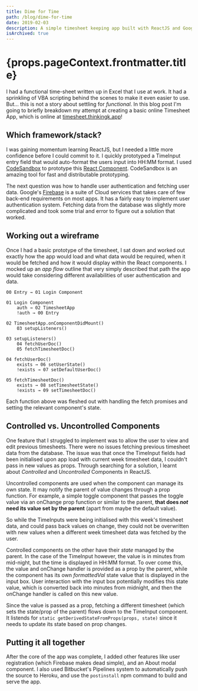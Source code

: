 ```yaml
---
title: Dime for Time
path: /blog/dime-for-time
date: 2019-02-03
description: A simple timesheet keeping app built with ReactJS and Google Firebase in the back-end.
isArchived: true
---
```



<Page>

<h1>{props.pageContext.frontmatter.title}</h1>

I had a functional time-sheet written up in Excel that I use at work. It had a sprinkling of VBA scripting behind the scenes to make it even easier to use. But... this is not a story about settling for _functional_. In this blog post I'm going to briefly breakdown my attempt at creating a basic online Timesheet App, which is online at [timesheet.thinkingk.app](https://timesheet.thinkingk.app)!

## Which framework/stack?

I was gaining momentum learning ReactJS, but I needed a little more confidence before I could commit to it. I quickly prototyped a TimeInput entry field that would auto-format the users input into HH:MM format. I used [CodeSandbox](https://codesandbox.io) to prototype this [React Component](https://codesandbox.io/embed/k86yn204o). CodeSandbox is an amazing tool for fast and distributable prototyping.

The next question was how to handle user authentication and fetching user data. Google's [Firebase](https://firebase.google.com/) is a suite of Cloud services that takes care of few back-end requirements on most apps. It has a fairly easy to implement user authentication system. Fetching data from the database was slightly more complicated and took some trial and error to figure out a solution that worked.

## Working out a wireframe

Once I had a basic prototype of the timesheet, I sat down and worked out exactly how the app would load and what data would be required, when it would be fetched and how it would display within the React components. I mocked up an _app flow_ outline that very simply described that path the app would take considering different availabilities of user authentication and data.

```
00 Entry → 01 Login Component

01 Login Component
    auth → 02 TimesheetApp
    !auth → 00 Entry

02 TimesheetApp.onComponentDidMount()
    03 setupListeners()

03 setupListeners()
    04 fetchUserDoc()
    05 fetchTimesheetDoc()

04 fetchUserDoc()
    exists → 06 setUserState()
    !exists → 07 setDefaultUserDoc()

05 fetchTimesheetDoc()
    exists → 08 setTimesheetState()
    !exists → 09 setTimesheetDoc()
```

Each function above was fleshed out with handling the fetch promises and setting the relevant component's state.

## Controlled vs. Uncontrolled Components

One feature that I struggled to implement was to allow the user to view and edit previous timesheets. There were no issues fetching previous timesheet data from the database. The issue was that once the TimeInput fields had been initialised upon app load with current week timesheet data, I couldn't pass in new values as props. Through searching for a solution, I learnt about _Controlled_ and _Uncontrolled_ Components in ReactJS.

Uncontrolled components are used when the component can manage its own state. It may notify the parent of value changes through a prop function. For example, a simple toggle component that passes the toggle value via an onChange prop function or similar to the parent, **that does _not_ need its value set by the parent** (apart from maybe the default value).

So while the TimeInputs were being initialised with this week's timesheet data, and could pass back values on change, they could not be overwritten with new values when a different week timesheet data was fetched by the user.

Controlled components on the other have their _state_ managed by the parent. In the case of the TimeInput however, the value is in minutes from mid-night, but the time is displayed in HH:MM format. To over come this, the value and onChange handler is provided as a prop by the parent, while the component has its own _formattedVal_ state value that is displayed in the input box. User interaction with the input box potentially modifies this state value, which is converted back into minutes from midnight, and then the onChange handler is called on this new value.

Since the value is passed as a prop, fetching a different timesheet (which sets the state/prop of the parent) flows down to the TimeInput component. It listends for `static getDerivedStateFromProps(props, state)` since it needs to update its state based on prop changes.

## Putting it all together

After the core of the app was complete, I added other features like user registration (which Firebase makes dead simple), and an About modal component. I also used Bitbucket's Pipelines system to automatically push the source to Heroku, and use the `postinstall` npm command to build and serve the app.

</Page>

